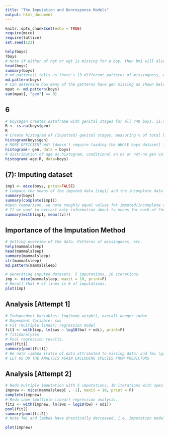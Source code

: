 ```yaml
---
title: "The Imputation and Nonresponse Models"
output: html_document
---
```


```r
knitr::opts_chunk$set(echo = TRUE)
require(mice)
require(lattice)
set.seed(123)
```


```r
help(boys)
?boys
# Note if either of hgt or wgt is missing for a boy, then bmi will also be missing 
head(boys)
summary(boys)
# md.pattern() tells us there's 13 different patterns of missingness, with gen/phb/tv missing being the most common 437/748
md.pattern(boys)
# Can determine how many of the patterns have gen missing as shown below.
mpat <- md.pattern(boys)
sum(mpat[, "gen"] == 0)


```
## 6

```r
# boys$gen creates dataframe with genital stages for all 748 boys. is.na() inputs "TRUE" if empty, "FALSE" if inputted 
R <- is.na(boys$gen) 
R
# Create histogram of (inputted) genital stages, measuring % of total boys.
histogram(boys$gen)
# MORE EFFICIENT WAY [doesn't require loading the WHOLE boys dataset] for same plot.
histogram(~ gen, data = boys)
# distribution of age as histogram, conditional on na or not-na gen values. Demonstrates that missingness in gen isn't equally distributed for age [more missingness for higher ages]
histogram(~age|R, data=boys)

```

## (7): Imputing dataset 
```r
imp1 <- mice(boys, print=FALSE)
# Compare the means of the imputed data [imp1] and the incomplete data [boys]
summary(boys)
summary(complete(imp1))
#Upon comparison, we note roughly equal values for imputed/incomplete data, except for tv mean (much lower for imputed data). Makes sense b/c missing values are younger age children.
# If we want to extract only information about tv means for each of the (5) imputations, can use with() function:
summary(with(imp1, mean(tv)))


```
## Importance of the Imputation Method
```r
# Getting overview of the data. Patterns of missingness, etc.
help(mammalsleep)
head(mammalsleep)
summary(mammalsleep)
str(mammalsleep)
md.pattern(mammalsleep)


```
```r
# Generating imputed datasets. 5 imputations, 10 iterations.
imp <- mice(mammalsleep, maxit = 10, print=F)
# Recall that # of lines is # of imputations.
plot(imp)

```
## Analysis [Attempt 1]
```r
# Independent Variables: log(body weight), overall danger index 
# Dependent Variable: sws
# Fit (multiple linear) regression model
fit1 <- with(imp, lm(sws ~ log10(bw) + odi), print=F)
# fit1$analyses
# Pool regression results.
pool(fit1)
summary(pool(fit1))
# We note lambda (ratio of data attributed to missing data) and fmi (gamma; fraction of information missing due to nonresponse) are very high. (Apparently), This is b/c the species variable is part of the predictors. Species is a unique categorical variable for each of the observations. Since it's categorical, it's converted to a dummy variable. Since it's unique, each species is modeled by its own imputation model.
# LET US DO THE ANALYSIS AGAIN EXCLUDING SPECIES FROM PREDICTORS

```
## Analysis [Attempt 2]
```r
# Redo multiple imputation with 5 imputations, 10 iterations with species removed as a predictor.
impnew <- mice(mammalsleep[ , -1], maxit = 10, print = F)
complete(impnew)
# Redo same (multiple linear) regression analysis.
fit2 <- with(impnew, lm(sws ~ log10(bw) + odi))
pool(fit2)
summary(pool(fit2))
# Note fmi and lambda have drastically decreased, i.e. imputation model has been greatly improved. HOWOEVER.... upon plotting we notice that convergence is a real problem. This is due to how ts = ps + sws. This relation is ignored in imputations. Needs to be taken into account using "passive imputation" (more in next vignette)

plot(impnew)


```

